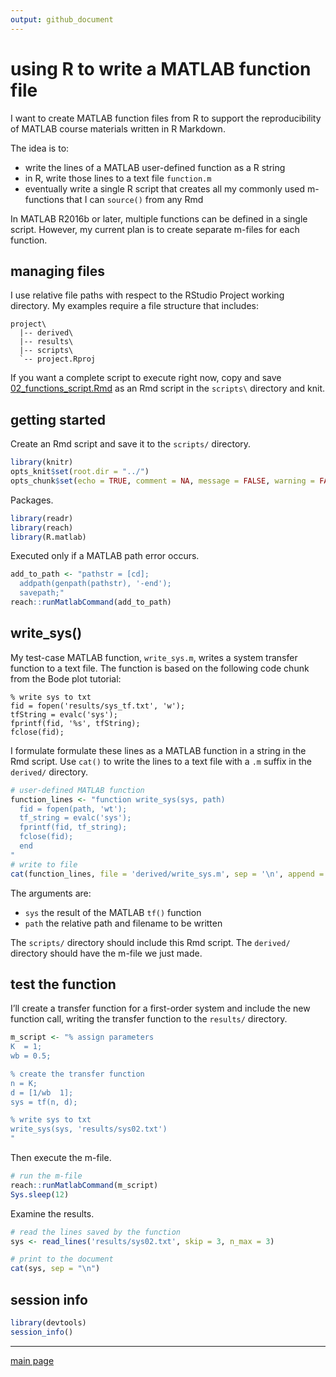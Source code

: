 ```yaml
---
output: github_document
---
```


# using R to write a MATLAB function file

I want to create MATLAB function files from R to support the reproducibility of MATLAB course materials written in R Markdown. 

The idea is to: 

- write the lines of a MATLAB user-defined function as a R string 
- in R, write those lines to a text file `function.m` 
- eventually write a single R script that creates all my commonly used m-functions that I can `source()` from any Rmd 

In MATLAB R2016b or later, multiple functions can be defined in a single script. However, my current plan is to create separate m-files for each function. 



## managing files 

I use relative file paths with respect to the RStudio Project working directory. My examples require a file structure that includes:  

```
project\
  |-- derived\
  |-- results\
  |-- scripts\
  `-- project.Rproj
```

If you want a complete script to execute right now, copy and save [02_functions_script.Rmd](02_functions_script.Rmd) as an Rmd script in the `scripts\` directory and knit. 



## getting started 

Create an Rmd script and save it to the `scripts/` directory. 

```r
library(knitr)
opts_knit$set(root.dir = "../")
opts_chunk$set(echo = TRUE, comment = NA, message = FALSE, warning = FALSE, collapse = FALSE, fig.keep = 'high')
```

Packages. 

```r
library(readr)
library(reach)
library(R.matlab)
```

Executed only if a MATLAB path error occurs. 

```r
add_to_path <- "pathstr = [cd]; 
  addpath(genpath(pathstr), '-end'); 
  savepath;" 
reach::runMatlabCommand(add_to_path)
```



## write_sys()

My test-case MATLAB function, `write_sys.m`, writes a system transfer function to a text file. The function is based on the following code chunk from the Bode plot tutorial:    

```
% write sys to txt
fid = fopen('results/sys_tf.txt', 'w');
tfString = evalc('sys');
fprintf(fid, '%s', tfString);
fclose(fid);
```

I formulate formulate these lines as a MATLAB function in a string in the Rmd script.  Use `cat()` to write the lines to a text file with a `.m` suffix in the `derived/` directory. 

```r
# user-defined MATLAB function
function_lines <- "function write_sys(sys, path)
  fid = fopen(path, 'wt');
  tf_string = evalc('sys');
  fprintf(fid, tf_string);
  fclose(fid);
  end
"
# write to file 
cat(function_lines, file = 'derived/write_sys.m', sep = '\n', append = FALSE)
```

The arguments are: 

- `sys` the result of the MATLAB `tf()` function 
- `path` the relative path and filename to be written 

The `scripts/` directory should include this Rmd script. The `derived/` directory should have the m-file we just made.



## test the function 

I'll create a transfer function for a first-order system and include the new  function call, writing the transfer function to the `results/` directory. 

```r
m_script <- "% assign parameters
K  = 1;
wb = 0.5;

% create the transfer function 
n = K;
d = [1/wb  1];
sys = tf(n, d);

% write sys to txt
write_sys(sys, 'results/sys02.txt')
"
```

Then execute the m-file. 

```r
# run the m-file
reach::runMatlabCommand(m_script)
Sys.sleep(12)
```

Examine the results. 

```r
# read the lines saved by the function 
sys <- read_lines('results/sys02.txt', skip = 3, n_max = 3)

# print to the document
cat(sys, sep = "\n")
```



## session info

```r
library(devtools)
session_info()
```

--- 
[main page](../README.md)
